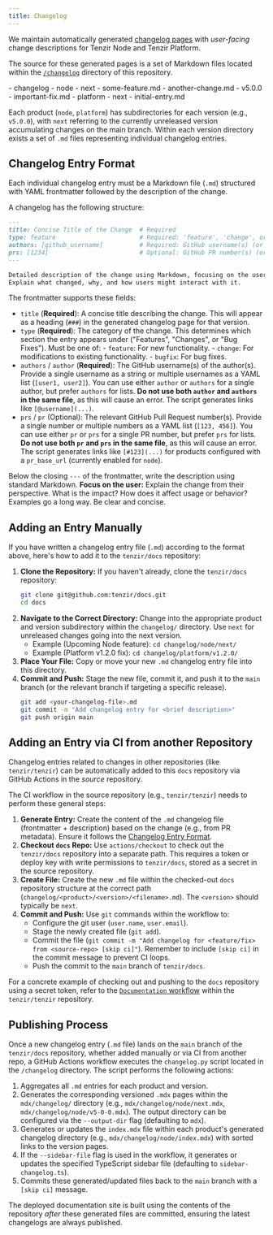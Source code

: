 ```yaml
---
title: Changelog
---
```


We maintain automatically generated [changelog pages](../../../changelog/) with
*user-facing* change descriptions for Tenzir Node and Tenzir Platform.

The source for these generated pages is a set of Markdown files located within
the [`/changelog`](https://github.com/tenzir/docs/tree/main/changelog)
directory of this repository.


<FileTree>
- changelog
  - node
    - next
      - some-feature.md
      - another-change.md
    - v5.0.0
      - important-fix.md
  - platform
    - next
      - initial-entry.md
</FileTree>

Each product (`node`, `platform`) has subdirectories for each version (e.g.,
`v5.0.0`), with `next` referring to the currently unreleased version
accumulating changes on the main branch. Within each version directory exists a
set of `.md` files representing individual changelog entries.

## Changelog Entry Format

Each individual changelog entry must be a Markdown file (`.md`) structured with
YAML frontmatter followed by the description of the change.

A changelog has the following structure:

```markdown
---
title: Concise Title of the Change  # Required
type: feature                       # Required: 'feature', 'change', or 'bugfix'
authors: [github_username]          # Required: GitHub username(s) (or use 'author')
prs: [1234]                         # Optional: GitHub PR number(s) (or use 'pr')
---

Detailed description of the change using Markdown, focusing on the user impact.
Explain what changed, why, and how users might interact with it.
```

The frontmatter supports these fields:

- `title` (**Required**): A concise title describing the change. This will
    appear as a heading (`###`) in the generated changelog page for that
    version.
- `type` (**Required**): The category of the change. This determines which
    section the entry appears under ("Features", "Changes", or "Bug Fixes").
    Must be one of:
       - `feature`: For new functionality.
       - `change`: For modifications to existing functionality.
       - `bugfix`: For bug fixes.
- `authors` / `author` (**Required**): The GitHub username(s) of the
    author(s). Provide a single username as a string or multiple usernames as a
    YAML list (`[user1, user2]`). You can use either `author` or `authors` for
    a single author, but prefer `authors` for lists. **Do not use both `author`
    and `authors` in the same file**, as this will cause an error. The script
    generates links like `[@username](...)`.
- `prs` / `pr` (Optional): The relevant GitHub Pull Request number(s). Provide
    a single number or multiple numbers as a YAML list (`[123, 456]`). You can
    use either `pr` or `prs` for a single PR number, but prefer `prs` for
    lists. **Do not use both `pr` and `prs` in the same file**, as this will
    cause an error. The script generates links like `[#123](...)` for products
    configured with a `pr_base_url` (currently enabled for `node`).

Below the closing `---` of the frontmatter, write the description using standard
Markdown. **Focus on the user:** Explain the change from their perspective. What
is the impact? How does it affect usage or behavior? Examples go a long way. Be
clear and concise.

## Adding an Entry Manually

If you have written a changelog entry file (`.md`) according to the format
above, here's how to add it to the `tenzir/docs` repository:


<Steps>

1. **Clone the Repository:** If you haven't already, clone the `tenzir/docs`
   repository:
   ```bash
   git clone git@github.com:tenzir/docs.git
   cd docs
   ```
2. **Navigate to the Correct Directory:** Change into the appropriate product and
   version subdirectory within the `changelog/` directory. Use `next` for
   unreleased changes going into the next version.
    - Example (Upcoming Node feature): `cd changelog/node/next/`
    - Example (Platform v1.2.0 fix): `cd changelog/platform/v1.2.0/`
3. **Place Your File:** Copy or move your new `.md` changelog entry file into
   this directory.
4. **Commit and Push:** Stage the new file, commit it, and push it to the `main`
   branch (or the relevant branch if targeting a specific release).
    ```bash
    git add <your-changelog-file>.md
    git commit -m "Add changelog entry for <brief description>"
    git push origin main
    ```

</Steps>

## Adding an Entry via CI from another Repository

Changelog entries related to changes in other repositories (like
`tenzir/tenzir`) can be automatically added to this `docs` repository via GitHub
Actions in the *source* repository.

The CI workflow in the source repository (e.g., `tenzir/tenzir`) needs to
perform these general steps:

<Steps>

1. **Generate Entry:** Create the content of the `.md` changelog file
   (frontmatter + description) based on the change (e.g., from PR metadata).
   Ensure it follows the [Changelog Entry Format](#changelog-entry-format).
2. **Checkout `docs` Repo:** Use `actions/checkout` to check out the
   `tenzir/docs` repository into a separate path. This requires a token or
   deploy key with write permissions to `tenzir/docs`, stored as a secret in the
   source repository.
3. **Create File:** Create the new `.md` file within the checked-out `docs`
   repository structure at the correct path
   (`changelog/<product>/<version>/<filename>.md`). The `<version>` should
   typically be `next`.
4. **Commit and Push:** Use `git` commands within the workflow to:
    - Configure the git user (`user.name`, `user.email`).
    - Stage the newly created file (`git add`).
    - Commit the file (`git commit -m "Add changelog for <feature/fix> from <source-repo> [skip ci]"`).
      Remember to include `[skip ci]` in the commit message to prevent CI loops.
    - Push the commit to the `main` branch of `tenzir/docs`.

</Steps>

For a concrete example of checking out and pushing to the `docs` repository
using a secret token, refer to the [`Documentation`
workflow](https://github.com/tenzir/tenzir/blob/main/.github/workflows/documentation.yaml)
within the `tenzir/tenzir` repository.

## Publishing Process

Once a new changelog entry (`.md` file) lands on the `main` branch of the
`tenzir/docs` repository, whether added manually or via CI from another repo, a
GitHub Actions workflow  executes the `changelog.py` script located in the
`/changelog` directory. The script performs the following actions:

<Steps>

1. Aggregates all `.md` entries for each product and version.
2. Generates the corresponding versioned `.mdx` pages within the
   `mdx/changelog/` directory (e.g., `mdx/changelog/node/next.mdx`,
   `mdx/changelog/node/v5-0-0.mdx`). The output directory can be configured via
   the `--output-dir` flag (defaulting to `mdx`).
3. Generates or updates the `index.mdx` file within each product's generated
   changelog directory (e.g., `mdx/changelog/node/index.mdx`) with sorted
   links to the version pages.
4. If the `--sidebar-file` flag is used in the workflow, it generates or
   updates the specified TypeScript sidebar file (defaulting to
   `sidebar-changelog.ts`).
5. Commits these generated/updated files back to the `main` branch with a
   `[skip ci]` message.

</Steps>

The deployed documentation site is built using the contents of the repository
*after* these generated files are committed, ensuring the latest changelogs are
always published.
